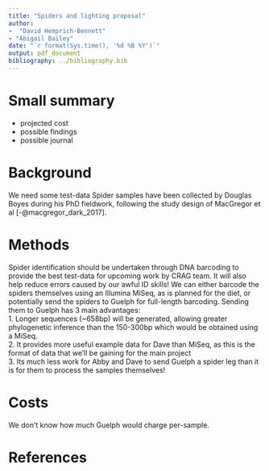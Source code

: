 ```yaml
---
title: "Spiders and lighting proposal"
author:
-  "David Hemprich-Bennett"
- "Abigail Bailey"
date: "`r format(Sys.time(), '%d %B %Y')`"
output: pdf_document
bibliography: ../bibliography.bib
---
```


# Small summary
* projected cost
* possible findings
* possible journal

# Background
We need some test-data
Spider samples have been collected by Douglas Boyes during his PhD fieldwork, following the study design of MacGregor et al [-@macgregor_dark_2017].

# Methods
Spider identification should be undertaken through DNA barcoding to provide the best test-data for upcoming work by CRAG team. It will also help reduce errors caused by our awful ID skills! We can either barcode the spiders themselves using an Illumina MiSeq, as is planned for the diet, or potentially send the spiders to Guelph for full-length barcoding. Sending them to Guelph has 3 main advantages:  
1. Longer sequences (~658bp) will be generated, allowing greater phylogenetic inference than the 150-300bp which would be obtained using a MiSeq.  
2. It provides more useful example data for Dave than MiSeq, as this is the format of data that we'll be gaining for the main project  
3. Its much less work for Abby and Dave to send Guelph a spider leg than it is for them to process the samples themselves!  


# Costs
We don't know how much Guelph would charge per-sample.


# References
